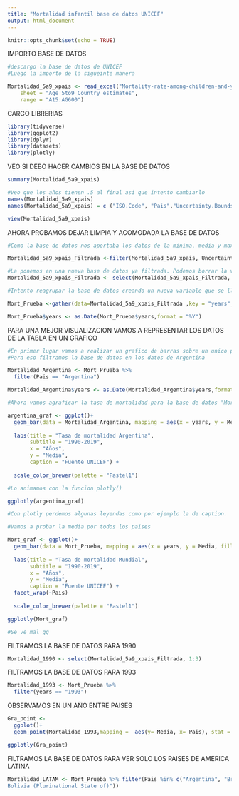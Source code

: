 ```yaml
---
title: "Mortalidad infantil base de datos UNICEF"
output: html_document
---
```


```r
knitr::opts_chunk$set(echo = TRUE)
```

IMPORTO BASE DE DATOS

```r
#descargo la base de datos de UNICEF
#Luego la importo de la sigueinte manera

Mortalidad_5a9_xpais <- read_excel("Mortality-rate-among-children-and-you-age-5-to-24_2020.xlsx", 
    sheet = "Age 5to9 Country estimates", 
    range = "A15:AG600")
```

CARGO LIBRERIAS

```r
library(tidyverse)
library(ggplot2)
library(dplyr)
library(datasets)
library(plotly)
```

VEO SI DEBO HACER CAMBIOS EN LA BASE DE DATOS

```r
summary(Mortalidad_5a9_xpais)

#Veo que los años tienen .5 al final asi que intento cambiarlo
names(Mortalidad_5a9_xpais)
names(Mortalidad_5a9_xpais) = c ("ISO.Code", "Pais","Uncertainty.Bounds","1990","1991","1992","1993","1994","1995","1996","1997","1998","1999","2000","2001","2002","2003", "2004","2005","2006","2007"         ,"2008" ,"2009","2010","2011","2012","2013","2014","2015","2016","2017","2018"    ,"2019")

view(Mortalidad_5a9_xpais)
```

AHORA PROBAMOS DEJAR LIMPIA Y ACOMODADA LA BASE DE DATOS

```r
#Como la base de datos nos aportaba los datos de la minima, media y maximo buscamos filtrar la base de datos por por el promedio de la mortalidad asi es mas confiable a la hora de analizar los datos. 

Mortalidad_5a9_xpais_Filtrada <-filter(Mortalidad_5a9_xpais, Uncertainty.Bounds == "Median")

#La ponemos en una nueva base de datos ya filtrada. Podemos borrar la variable "Uncertainly.Bounds" ya que solo tiene la observacion "median" puede ser dedundante
Mortalidad_5a9_xpais_Filtrada <- select(Mortalidad_5a9_xpais_Filtrada, !Uncertainty.Bounds)

#Intento reagrupar la base de datos creando un nueva variable que se llame años y este compuesta de todos los años

Mort_Prueba <-gather(data=Mortalidad_5a9_xpais_Filtrada ,key = "years", value = "Media",3:32)

Mort_Prueba$years <- as.Date(Mort_Prueba$years,format = "%Y")
```

PARA UNA MEJOR VISUALIZACION VAMOS A REPRESENTAR LOS DATOS DE LA TABLA EN UN GRAFICO

```r
#En primer lugar vamos a realizar un grafico de barras sobre un unico pais, por ejemplo Argentina
#Para eso filtramos la base de datos en los datos de Argentina

Mortalidad_Argentina <- Mort_Prueba %>% 
  filter(Pais == "Argentina")

Mortalidad_Argentina$years <- as.Date(Mortalidad_Argentina$years,format = "%Y")

#Ahora vamos agraficar la tasa de mortalidad para la base de datos "Mortalidad_Argentina"

argentina_graf <- ggplot()+
  geom_bar(data = Mortalidad_Argentina, mapping = aes(x = years, y = Media, fill = Pais), stat = "identity" ) + 
  
  labs(title = "Tasa de mortalidad Argentina",
       subtitle = "1990-2019",
       x = "Años",
       y = "Media",
       caption = "Fuente UNICEF") + 
  
  scale_color_brewer(palette = "Pastel1")

#Lo animamos con la funcion plotly()

ggplotly(argentina_graf)

#Con plotly perdemos algunas leyendas como por ejemplo la de caption.

#Vamos a probar la media por todos los paises

Mort_graf <- ggplot()+
  geom_bar(data = Mort_Prueba, mapping = aes(x = years, y = Media, fill = Pais), stat = "identity" ) + 
  
  labs(title = "Tasa de mortalidad Mundial",
       subtitle = "1990-2019",
       x = "Años",
       y = "Media",
       caption = "Fuente UNICEF") + 
  facet_wrap(~Pais)
  
  scale_color_brewer(palette = "Pastel1")

ggplotly(Mort_graf)

#Se ve mal gg

```

FILTRAMOS LA BASE DE DATOS PARA 1990

```r
Mortalidad_1990 <- select(Mortalidad_5a9_xpais_Filtrada, 1:3)
```
FILTRAMOS LA BASE DE DATOS PARA 1993
```r
Mortalidad_1993 <- Mort_Prueba %>%
  filter(years == "1993")
```

OBSERVAMOS EN UN AÑO ENTRE PAISES

```r
Gra_point <-
  ggplot()+
  geom_point(Mortalidad_1993,mapping =  aes(y= Media, x= Pais), stat = "identity")

ggplotly(Gra_point)
```

FILTRAMOS LA BASE DE DATOS PARA VER SOLO LOS PAISES DE AMERICA LATINA

```r
Mortalidad_LATAM <- Mort_Prueba %>% filter(Pais %in% c("Argentina", "Brazil", "Chile", "Uruguay","Venezuela (Bolivarian Republic of)", "Ecuador", "Colombia", "Paraguay", "Peru", "	
Bolivia (Plurinational State of)"))
```

